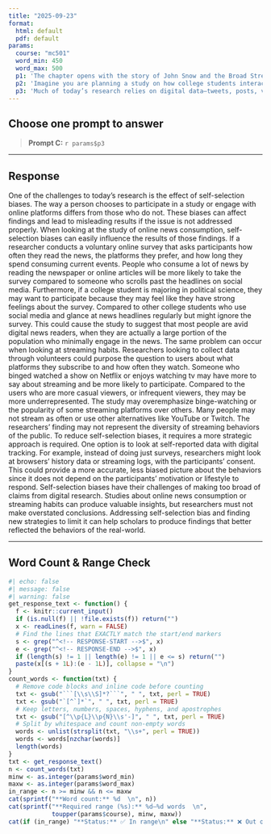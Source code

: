 ```yaml
---
title: "2025-09-23"
format:
  html: default
  pdf: default
params:
  course: "mc501"
  word_min: 450
  word_max: 500
  p1: 'The chapter opens with the story of John Snow and the Broad Street pump—an example of how sampling can reveal powerful truths about a whole system. Reflect on a time you formed a strong opinion or insight based on a small piece of evidence (e.g., a social media post, a conversation, a single article). Was that sample representative of the broader reality? What does this example teach you about the risks or rewards of inference from a small sample?'
  p2: 'Imagine you are planning a study on how college students interact with AI tools like ChatGPT. Would you choose a probability sampling method or a non-probability one? Why? Consider your research goals—do you want to generalize to all college students or understand a specific group more deeply? Explain your choice and what trade-offs it involves in terms of access, time, cost, and generalizability.'
  p3: 'Much of today’s research relies on digital data—tweets, posts, videos, and online surveys. This chapter explains how population bias, self-selection bias, and data availability bias can distort digital research. Choose one of these forms of bias and describe how it might affect a study of online news consumption or streaming habits. What could a researcher do to acknowledge or reduce that bias?'
---
```


## Choose **one** prompt to answer

> **Prompt C:** `r params$p3`

------------------------------------------------------------------------

## Response

<!-- RESPONSE-START -->

One of the challenges to today’s research is the effect of self-selection biases. The way a person chooses to participate in a study or engage with online platforms differs from those who do not. These biases can affect findings and lead to misleading results if the issue is not addressed properly. When looking at the study of online news consumption, self-selection biases can easily influence the results of those findings. If a researcher conducts a voluntary online survey that asks participants how often they read the news, the platforms they prefer, and how long they spend consuming current events. People who consume a lot of news by reading the newspaper or online articles will be more likely to take the survey compared to someone who scrolls past the headlines on social media. Furthermore, if a college student is majoring in political science, they may want to participate because they may feel like they have strong feelings about the survey. Compared to other college students who use social media and glance at news headlines regularly but might ignore the survey. This could cause the study to suggest that most people are avid digital news readers, when they are actually a large portion of the population who minimally engage in the news. The same problem can occur when looking at streaming habits. Researchers looking to collect data through volunteers could purpose the question to users about what platforms they subscribe to and how often they watch. Someone who binged watched a show on Netflix or enjoys watching tv may have more to say about streaming and be more likely to participate. Compared to the users who are more casual viewers, or infrequent viewers, they may be more underrepresented. The study may overemphasize binge-watching or the popularity of some streaming platforms over others. Many people may not stream as often or use other alternatives like YouTube or Twitch. The researchers' finding may not represent the diversity of streaming behaviors of the public. To reduce self-selection biases, it requires a more strategic approach is required. One option is to look at self-reported data with digital tracking. For example, instead of doing just surveys, researchers might look at browsers’ history data or streaming logs, with the participants' consent. This could provide a more accurate, less biased picture about the behaviors since it does not depend on the participants' motivation or lifestyle to respond. Self-selection biases have their challenges of making too broad of claims from digital research. Studies about online news consumption or streaming habits can produce valuable insights, but researchers must not make overstated conclusions. Addressing self-selection bias and finding new strategies to limit it can help scholars to produce findings that better reflected the behaviors of the real-world.<!-- RESPONSE-END -->

------------------------------------------------------------------------

## Word Count & Range Check

```r
#| echo: false
#| message: false
#| warning: false
get_response_text <- function() {
  f <- knitr::current_input()
  if (is.null(f) || !file.exists(f)) return("")
  x <- readLines(f, warn = FALSE)
  # Find the lines that EXACTLY match the start/end markers
  s <- grep("^<!-- RESPONSE-START -->$", x)
  e <- grep("^<!-- RESPONSE-END -->$", x)
  if (length(s) != 1 || length(e) != 1 || e <= s) return("")
  paste(x[(s + 1L):(e - 1L)], collapse = "\n")
}
count_words <- function(txt) {
  # Remove code blocks and inline code before counting
  txt <- gsub("```[\\s\\S]*?```", " ", txt, perl = TRUE)
  txt <- gsub("`[^`]*`", " ", txt, perl = TRUE)
  # Keep letters, numbers, spaces, hyphens, and apostrophes
  txt <- gsub("[^\\p{L}\\p{N}\\s'-]", " ", txt, perl = TRUE)
  # Split by whitespace and count non-empty words
  words <- unlist(strsplit(txt, "\\s+", perl = TRUE))
  words <- words[nzchar(words)]
  length(words)
}
txt <- get_response_text()
n <- count_words(txt)
minw <- as.integer(params$word_min)
maxw <- as.integer(params$word_max)
in_range <- n >= minw && n <= maxw
cat(sprintf("**Word count:** %d  \n", n))
cat(sprintf("**Required range (%s):** %d–%d words  \n",
            toupper(params$course), minw, maxw))
cat(if (in_range) "**Status:** ✅ In range\n" else "**Status:** ❌ Out of range\n")
```
